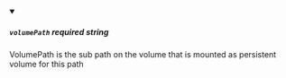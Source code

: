 
<details className="config-field" data-expandable="false" open>
<summary>

##### `volumePath` <span class="config-field-required" data-required="false">required</span> <span class="config-field-type">string</span> <span class="config-field-default"></span>

VolumePath is the sub path on the volume that is mounted as persistent volume for this path

</summary>



</details>
